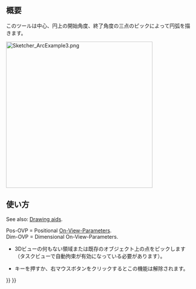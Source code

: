 <languages/>

{{Docnav/ja
|[[Sketcher_CreateLine/ja|線分を作成]]
|[[Sketcher_Create3PointArc/ja|3点指定円弧を作成]]
|[[Sketcher_Workbench/ja|スケッチャーワークベンチ]]
|IconL=Sketcher_CreateLine.svg
|IconR=Sketcher_Create3PointArc.svg
|IconC=Workbench_Sketcher.svg
}}

{{GuiCommand/ja
|Name=Sketcher CreateArc
|Name/ja=スケッチャー・中心点から円弧を作成
|MenuLocation=スケッチ → スケッチャージオメトリー →  中心点から円弧を作成
|Workbenches=[[Sketcher_Workbench/ja|スケッチャー]]
|Shortcut={{KEY|G}} {{KEY|A}}
|SeeAlso=[[Sketcher_CreateCircle/ja|スケッチャー・中心を指定して円を作成]]
}}

<span id="Description"></span>
== 概要 ==

<div class="mw-translate-fuzzy">
このツールは中心、円上の開始角度、終了角度の三点のピックによって円弧を描きます。
</div>

[[Image:Sketcher_ArcExample3.png|400px]]
{{Caption|Arc created in Center mode with automatically applied constraints defined by entering all On-View-Parameters}}

<span id="Usage"></span>
== 使い方 ==

See also: [[Sketcher_Workbench#Drawing_aids|Drawing aids]].

Pos-OVP = Positional [[Sketcher_Preferences#General|On-View-Parameters]]. {{Version|1.0}}<br>
Dim-OVP = Dimensional On-View-Parameters. {{Version|1.0}}

<div class="mw-translate-fuzzy">
* 3Dビューの何もない領域または既存のオブジェクト上の点をピックします（タスクビューで自動拘束が有効になっている必要があります）。
* {{KEY|Esc}}キーを押すか、右マウスボタンをクリックするとこの機能は解除されます。
</div>


{{Docnav/ja
|[[Sketcher_CreateLine/ja|線分を作成]]
|[[Sketcher_Create3PointArc/ja|3点指定円弧を作成]]
|[[Sketcher_Workbench/ja|スケッチャーワークベンチ]]
|IconL=Sketcher_CreateLine.svg
|IconR=Sketcher_Create3PointArc.svg
|IconC=Workbench_Sketcher.svg
}}

{{Sketcher_Tools_navi{{#translation:}}}}
{{Userdocnavi{{#translation:}}}}